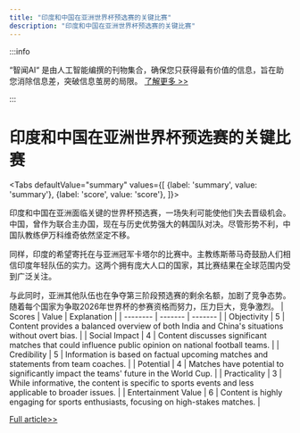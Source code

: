 ```yaml
---
title: "印度和中国在亚洲世界杯预选赛的关键比赛"
description: "印度和中国在亚洲世界杯预选赛的关键比赛"
---
```



:::info

“智闻AI“ 是由人工智能编撰的刊物集合，确保您只获得最有价值的信息，旨在助您消除信息差，突破信息茧房的局限。  [了解更多 >>](/zh-Hans/docs/guides)

:::

# 印度和中国在亚洲世界杯预选赛的关键比赛


<Tabs
	defaultValue="summary"
	values={[
	{label: 'summary', value: 'summary'},
	{label: 'score', value: 'score'},
]}>
<TabItem value="summary">


印度和中国在亚洲面临关键的世界杯预选赛，一场失利可能使他们失去晋级机会。中国，曾作为联合主办国，现在与历史优势强大的韩国队对决。尽管形势不利，中国队教练伊万科维奇依然坚定不移。

同样，印度的希望寄托在与亚洲冠军卡塔尔的比赛中。主教练斯蒂马奇鼓励人们相信印度年轻队伍的实力。这两个拥有庞大人口的国家，其比赛结果在全球范围内受到广泛关注。

与此同时，亚洲其他队伍也在争夺第三阶段预选赛的剩余名额，加剧了竞争态势。随着每个国家为争取2026年世界杯的参赛资格而努力，压力巨大，竞争激烈。
</TabItem>
<TabItem value="score">
	| Scores     | Value   | Explanation |
	| -------- | ------- | ------- |
	| Objectivity  | 5    | Content provides a balanced overview of both India and China's situations without overt bias.    |
	| Social Impact | 4     | Content discusses significant matches that could influence public opinion on national football teams.    |
	| Credibility    | 5    | Information is based on factual upcoming matches and statements from team coaches.    |
	| Potential    | 4    | Matches have potential to significantly impact the teams' future in the World Cup.    |
	| Practicality    | 3    | While informative, the content is specific to sports events and less applicable to broader issues.    |
	| Entertainment Value    | 6    | Content is highly engaging for sports enthusiasts, focusing on high-stakes matches.    |
</TabItem>
</Tabs>

[Full article>>](https://apnews.com/article/world-cup-asia-qualifying-fifa-india-china-1fddb213cbf6b542493532a13d378a87)
